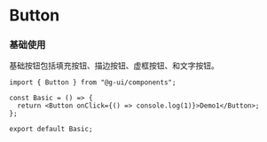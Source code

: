 

# Button



### 基础使用

基础按钮包括填充按钮、描边按钮、虚框按钮、和文字按钮。


<DemoBlock>

<Basic/>

<Basic/>

```tsx
import { Button } from "@g-ui/components";

const Basic = () => {
  return <Button onClick={() => console.log(1)}>Demo1</Button>;
};

export default Basic;
```

</DemoBlock>

